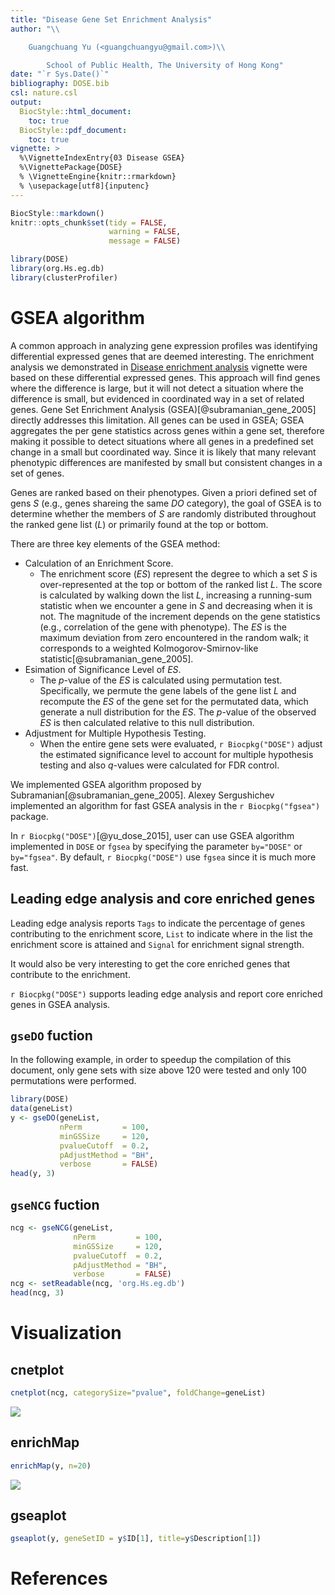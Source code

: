 ```yaml
---
title: "Disease Gene Set Enrichment Analysis"
author: "\\

	Guangchuang Yu (<guangchuangyu@gmail.com>)\\

        School of Public Health, The University of Hong Kong"
date: "`r Sys.Date()`"
bibliography: DOSE.bib
csl: nature.csl
output: 
  BiocStyle::html_document:
    toc: true
  BiocStyle::pdf_document:
    toc: true
vignette: >
  %\VignetteIndexEntry{03 Disease GSEA}
  %\VignettePackage{DOSE}
  % \VignetteEngine{knitr::rmarkdown}
  % \usepackage[utf8]{inputenc}
---
```


```r
BiocStyle::markdown()
knitr::opts_chunk$set(tidy = FALSE,
                      warning = FALSE,
                      message = FALSE)
```

```r
library(DOSE)
library(org.Hs.eg.db)
library(clusterProfiler)
```

# GSEA algorithm

A common approach in analyzing gene expression profiles was identifying differential expressed genes that are deemed interesting. The enrichment analysis we demonstrated in [Disease enrichment analysis](enrichmentAnalysis.html) vignette were based on these differential expressed genes. This approach will find genes where the difference is large, but it will not detect a situation where the difference is small, but evidenced in coordinated way in a set of related genes. Gene Set Enrichment Analysis (GSEA)[@subramanian_gene_2005] directly addresses this limitation. 
All genes can be used in GSEA; GSEA aggregates the per gene statistics across genes within a gene set, therefore making it possible to detect situations where all genes in a predefined set change in a small but coordinated way. Since it is likely that many relevant phenotypic differences are manifested by small but consistent changes in a set of genes.

Genes are ranked based on their phenotypes. Given a priori defined set of gens _S_ (e.g., genes shareing the same _DO_ category), the goal of GSEA is to determine whether the members of _S_ are randomly distributed throughout the ranked gene list (_L_) or primarily found at the top or bottom.

There are three key elements of the GSEA method:

* Calculation of an Enrichment Score.
  + The enrichment score (_ES_) represent the degree to which a set _S_ is over-represented at the top or bottom of the ranked list _L_. The score is calculated by walking down the list _L_, increasing a running-sum statistic when we encounter a gene in _S_ and decreasing when it is not. The magnitude of the increment depends on the gene statistics (e.g., correlation of the gene with phenotype). The _ES_ is the maximum deviation from zero encountered in the random walk; it corresponds to a weighted Kolmogorov-Smirnov-like statistic[@subramanian_gene_2005].
* Esimation of Significance Level of _ES_.
  + The _p_-value of the _ES_ is calculated using permutation test. Specifically, we permute the gene labels of the gene list _L_ and recompute the _ES_ of the gene set for the permutated data, which generate a null distribution for the _ES_. The _p_-value of the observed _ES_ is then calculated relative to this null distribution.
* Adjustment for Multiple Hypothesis Testing.
  + When the entire gene sets were evaluated, `r Biocpkg("DOSE")` adjust the estimated significance level to account for multiple hypothesis testing and also _q_-values were calculated for FDR control.

We implemented GSEA algorithm proposed by Subramanian[@subramanian_gene_2005]. Alexey Sergushichev implemented an algorithm for fast GSEA analysis in the `r Biocpkg("fgsea")` package. 

In `r Biocpkg("DOSE")`[@yu_dose_2015], user can use GSEA algorithm implemented in `DOSE` or `fgsea` by specifying the parameter `by="DOSE"` or `by="fgsea"`. By default, `r Biocpkg("DOSE")` use `fgsea` since it is much more fast.


## Leading edge analysis and core enriched genes

Leading edge analysis reports `Tags` to indicate the percentage of genes contributing to the enrichment score, `List` to indicate where in the list the enrichment score is attained and `Signal` for enrichment signal strength.

It would also be very interesting to get the core enriched genes that contribute to the enrichment. 

`r Biocpkg("DOSE")` supports leading edge analysis and report core enriched genes in GSEA analysis.

## `gseDO` fuction

In the following example, in order to speedup the compilation of this document, only gene sets with size above 120 were tested and only 100 permutations were performed. 

```r
library(DOSE)
data(geneList)
y <- gseDO(geneList,
           nPerm         = 100, 
           minGSSize     = 120,
           pvalueCutoff  = 0.2, 
           pAdjustMethod = "BH",
           verbose       = FALSE)
head(y, 3)
```

## `gseNCG` fuction

```r
ncg <- gseNCG(geneList,
              nPerm         = 100, 
              minGSSize     = 120,
              pvalueCutoff  = 0.2, 
              pAdjustMethod = "BH",
              verbose       = FALSE)
ncg <- setReadable(ncg, 'org.Hs.eg.db')
head(ncg, 3)
```

# Visualization

## cnetplot

```r
cnetplot(ncg, categorySize="pvalue", foldChange=geneList)
```

![](figures/cnet_gseNCG.png)


## enrichMap

```r
enrichMap(y, n=20)
```

![](figures/enrichMap_gseNCG.png)

## gseaplot

```r
gseaplot(y, geneSetID = y$ID[1], title=y$Description[1])
```


# References
